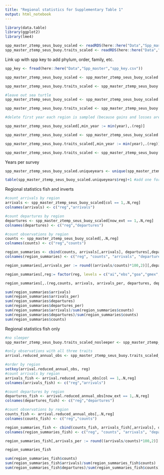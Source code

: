 ```yaml
---
title: "Regional statistics for Supplementary Table 1"
output: html_notebook
---
```

```r

library(data.table)
library(ggplot2)
library(lme4)

spp_master_ztemp_seus_buoy_scaled <- readRDS(here::here("Data","Spp_master","spp_master_ztemp_seus_buoy_scaled.rds"))
spp_master_ztemp_seus_buoy.traits_scaled <- readRDS(here::here("Data","Spp_master","spp_master_ztemp_seus_buoy.traits_scaled.rds"))

```

Link up with spp key to add phylum, order, family, etc.
```r
spp_key <- fread(here::here("Data","Spp_master","spp_key.csv"))

spp_master_ztemp_seus_buoy_scaled <- spp_master_ztemp_seus_buoy_scaled[spp_key, on = "spp"]

spp_master_ztemp_seus_buoy.traits_scaled <- spp_master_ztemp_seus_buoy.traits_scaled[spp_key, on = "spp"]

#leave out sea turtle
spp_master_ztemp_seus_buoy_scaled <- spp_master_ztemp_seus_buoy_scaled[spp != "Caretta caretta",]

spp_master_ztemp_seus_buoy.traits_scaled <- spp_master_ztemp_seus_buoy.traits_scaled[spp != "Caretta caretta",]

#delete first year each region is sampled (because gains and losses are based on transitions between years, so we need 2 years of observations)

spp_master_ztemp_seus_buoy_scaled[,min_year := min(year),.(reg)]

spp_master_ztemp_seus_buoy_scaled <- spp_master_ztemp_seus_buoy_scaled[year != min_year]

spp_master_ztemp_seus_buoy.traits_scaled[,min_year := min(year),.(reg)]

spp_master_ztemp_seus_buoy.traits_scaled <- spp_master_ztemp_seus_buoy.traits_scaled[year != min_year]
```

Years per survey
```r
spp_master_ztemp_seus_buoy_scaled.uniqueyears <- unique(spp_master_ztemp_seus_buoy_scaled[,.(reg, year)])

table(spp_master_ztemp_seus_buoy_scaled.uniqueyears$reg)+1 #add one for first year
```


Regional statistics fish and inverts
```r
#count arrivals by region
arrivals <- spp_master_ztemp_seus_buoy_scaled[col == 1,.N,reg]
colnames(arrivals) <- c("reg","arrivals")

#count departures by region
departures <- spp_master_ztemp_seus_buoy_scaled[now_ext == 1,.N,reg]
colnames(departures) <- c("reg","departures")

#count observations by region
counts <- spp_master_ztemp_seus_buoy_scaled[,.N,reg]
colnames(counts) <- c("reg","counts")

region_summaries <- cbind(counts, arrivals[,arrivals], departures[,departures])
colnames(region_summaries) <- c("reg", "counts", "arrivals", "departures")

region_summaries[,arrivals_per := round((arrivals/counts)*100,2)][,departures_per := round((departures/counts)*100,2)]

region_summaries[,reg:= factor(reg, levels = c("ai","ebs","goa","gmex","newf","neus","shelf","sa","wctri"))]

region_summaries[,.(reg,counts, arrivals, arrivals_per, departures, departures_per)]

sum(region_summaries$arrivals)
sum(region_summaries$arrivals_per)
sum(region_summaries$departures)
sum(region_summaries$departures_per)
sum(region_summaries$arrivals)/sum(region_summaries$counts)
sum(region_summaries$departures)/sum(region_summaries$counts)
sum(region_summaries$counts)
```

Regional statistics fish only
```r

#no sleeper
spp_master_ztemp_seus_buoy.traits_scaled_nosleeper <- spp_master_ztemp_seus_buoy.traits_scaled[spp != "Somniosus pacificus"]

#only observations with all three traits
arrival.reduced_annual_obs <- spp_master_ztemp_seus_buoy.traits_scaled_nosleeper[complete.cases(spp_master_ztemp_seus_buoy.traits_scaled_nosleeper[ , .(age.max_ocean_scaled, age.maturity_ocean_scaled, length.max_ocean_scaled, tl_ocean_scaled)]),]

#order by region
setkey(arrival.reduced_annual_obs, reg)
#count arrivals by region
arrivals_fish <- arrival.reduced_annual_obs[col == 1,.N,reg]
colnames(arrivals_fish) <- c("reg","arrivals")

#count departures by region
departures_fish <- arrival.reduced_annual_obs[now_ext == 1,.N,reg]
colnames(departures_fish) <- c("reg","departures")

#count observations by region
counts_fish <- arrival.reduced_annual_obs[,.N,reg]
colnames(counts_fish) <- c("reg","counts")

region_summaries_fish <- cbind(counts_fish, arrivals_fish[,arrivals], departures_fish[,departures])
colnames(region_summaries_fish) <- c("reg", "counts", "arrivals", "departures")

region_summaries_fish[,arrivals_per := round((arrivals/counts)*100,2)][,departures_per := round((departures/counts)*100,2)][,reg2 := reg]

region_summaries_fish

sum(region_summaries_fish$counts)
sum(region_summaries_fish$arrivals)/sum(region_summaries_fish$counts)
sum(region_summaries_fish$departures)/sum(region_summaries_fish$counts)
```

